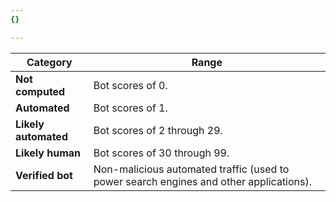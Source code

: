 ```yaml
---
{}

---
```


| Category             | Range                                                                                  |
| -------------------- | -------------------------------------------------------------------------------------- |
| **Not computed**     | Bot scores of 0.                                                                       |
| **Automated**        | Bot scores of 1.                                                                       |
| **Likely automated** | Bot scores of 2 through 29.                                                            |
| **Likely human**     | Bot scores of 30 through 99.                                                           |
| **Verified bot**     | Non-malicious automated traffic (used to power search engines and other applications). |
